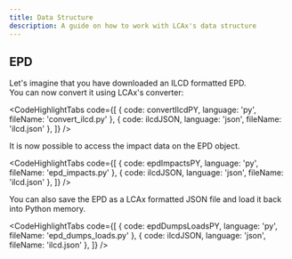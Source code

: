 ```yaml
---
title: Data Structure
description: A guide on how to work with LCAx's data structure
---
```



## EPD

Let's imagine that you have downloaded an ILCD formatted EPD. \
You can now convert it using LCAx's converter:

<CodeHighlightTabs
  code={[
    { code: convertIlcdPY, language: 'py', fileName: 'convert_ilcd.py' },
    { code: ilcdJSON, language: 'json', fileName: 'ilcd.json' },
  ]}
/>

It is now possible to access the impact data on the EPD object.

<CodeHighlightTabs
  code={[
    { code: epdImpactsPY, language: 'py', fileName: 'epd_impacts.py' },
    { code: ilcdJSON, language: 'json', fileName: 'ilcd.json' },
  ]}
/>

You can also save the EPD as a LCAx formatted JSON file and load it back into Python memory.

<CodeHighlightTabs
  code={[
    { code: epdDumpsLoadsPY, language: 'py', fileName: 'epd_dumps_loads.py' },
    { code: ilcdJSON, language: 'json', fileName: 'ilcd.json' },
  ]}
/>
